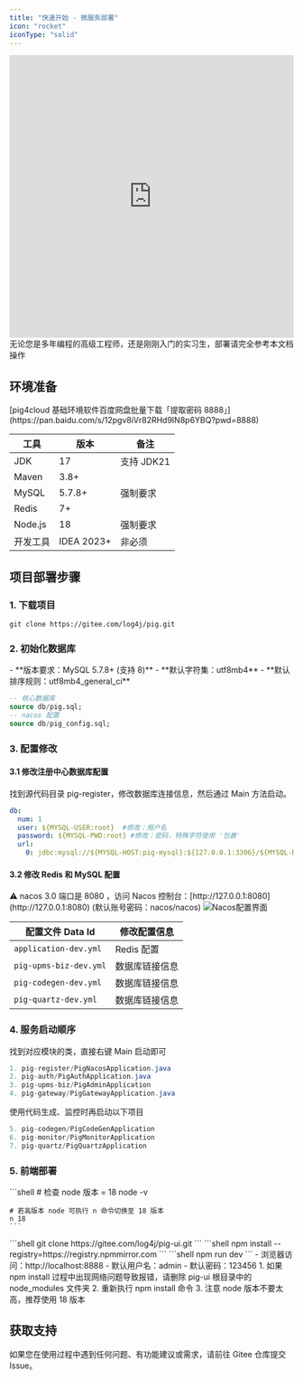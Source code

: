 ```yaml
---
title: "快速开始 - 微服务部署"
icon: "rocket"
iconType: "solid"
---
```


<iframe
  width="100%"
  height="500"
  src="https://player.bilibili.com/player.html?isOutside=true&aid=39687329&bvid=BV12t411B7e9&cid=1224704505&p=2"
  title="Pig4Cloud 部署视频教程"
  frameborder="0"
  allowfullscreen="true"
></iframe>

<Warning>
  无论您是多年编程的高级工程师，还是刚刚入门的实习生，部署请完全参考本文档操作
</Warning>

## 环境准备

<Tip>
  [pig4cloud 基础环境软件百度网盘批量下载「提取密码 8888」](https://pan.baidu.com/s/12pgv8iVr82RHd9IN8p6YBQ?pwd=8888)
</Tip>

| 工具 | 版本 | 备注 |
| --- | --- | --- |
| JDK | 17 | 支持 JDK21 |
| Maven | 3.8+ | |
| MySQL | 5.7.8+ | 强制要求 |
| Redis | 7+ | |
| Node.js | 18 | 强制要求 |
| 开发工具 | IDEA 2023+ | 非必须 |

## 项目部署步骤

### 1. 下载项目
```shell
git clone https://gitee.com/log4j/pig.git
```

### 2. 初始化数据库
<Note>
  - **版本要求：MySQL 5.7.8+ (支持 8)**
  - **默认字符集：utf8mb4**
  - **默认排序规则：utf8mb4_general_ci**
</Note>

```sql
-- 核心数据库
source db/pig.sql;
-- nacos 配置
source db/pig_config.sql;
```

### 3. 配置修改

#### 3.1 修改注册中心数据库配置
<Note>
  找到源代码目录 pig-register，修改数据库连接信息，然后通过 Main 方法启动。
</Note>

```yaml
db:
  num: 1
  user: ${MYSQL-USER:root}  #修改：用户名
  password: ${MYSQL-PWD:root} #修改：密码，特殊字符使用 '包裹'
  url:
    0: jdbc:mysql://${MYSQL-HOST:pig-mysql}:${127.0.0.1:3306}/${MYSQL-DB:pig_config}?characterEncoding=utf8&zeroDateTimeBehavior=convertToNull&useSSL=false&useJDBCCompliantTimezoneShift=true&useLegacyDatetimeCode=false&serverTimezone=GMT%2B8&nullCatalogMeansCurrent=true&allowPublicKeyRetrieval=true
```

#### 3.2 修改 Redis 和 MySQL 配置
<Note>
  ⚠️ nacos 3.0 端口是 8080 ，访问 Nacos 控制台：[http://127.0.0.1:8080](http://127.0.0.1:8080) (默认账号密码：nacos/nacos)
</Note>

<Frame>
  <img src="/images/1736924558140-a6b70b07-3071-4a9b-bc59-e31a1a656ca3.png" alt="Nacos配置界面" />
</Frame>

| 配置文件 Data Id | 修改配置信息 |
| --- | --- |
| `application-dev.yml` | Redis 配置 |
| `pig-upms-biz-dev.yml` | 数据库链接信息 |
| `pig-codegen-dev.yml` | 数据库链接信息 |
| `pig-quartz-dev.yml` | 数据库链接信息 |

### 4. 服务启动顺序
<Note>
  找到对应模块的类，直接右键 Main 启动即可
</Note>

```java
1. pig-register/PigNacosApplication.java 
2. pig-auth/PigAuthApplication.java   
3. pig-upms-biz/PigAdminApplication
4. pig-gateway/PigGatewayApplication.java  
```

<Note>
  使用代码生成、监控时再启动以下项目
</Note>

```java
5. pig-codegen/PigCodeGenApplication  
6. pig-monitor/PigMonitorApplication
7. pig-quartz/PigQuartzApplication
```

### 5. 前端部署

<Steps>
  <Step title="环境检查">
    ```shell
    # 检查 node 版本 = 18
    node -v 
    
    # 若高版本 node 可执行 n 命令切换至 18 版本
    n 18
    ```
  </Step>
  <Step title="下载前端代码">
    ```shell
    git clone https://gitee.com/log4j/pig-ui.git
    ```
  </Step>
  <Step title="安装依赖">
    ```shell
    npm install --registry=https://registry.npmmirror.com
    ```
  </Step>
  <Step title="启动前端服务">
    ```shell
    npm run dev
    ```
  </Step>
  <Step title="访问系统">
    <Note>
      - 浏览器访问：http://localhost:8888
      - 默认用户名：admin
      - 默认密码：123456
    </Note>
  </Step>
</Steps>

<Warning>
  1. 如果 npm install 过程中出现网络问题导致报错，请删除 pig-ui 根目录中的 node_modules 文件夹
  2. 重新执行 npm install 命令
  3. 注意 node 版本不要太高，推荐使用 18 版本
</Warning>

## 获取支持

<CardGroup cols={1}>
  <Card title="遇到问题？" icon="circle-question" href="https://gitee.com/log4j/pig/issues">
    如果您在使用过程中遇到任何问题、有功能建议或需求，请前往 Gitee 仓库提交 Issue。
  </Card>
</CardGroup>

